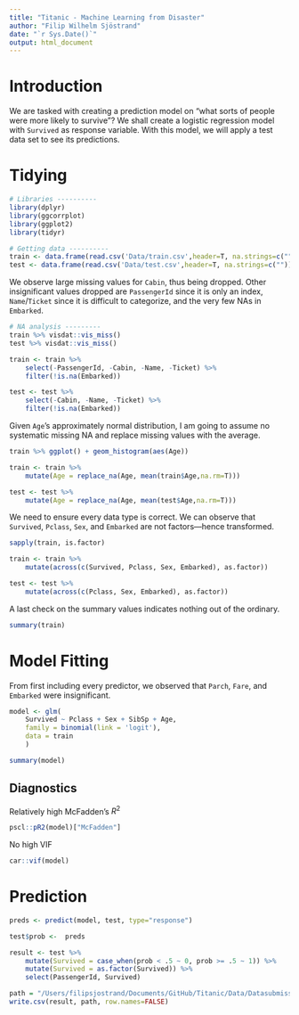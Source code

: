 ```yaml
---
title: "Titanic - Machine Learning from Disaster"
author: "Filip Wilhelm Sjöstrand"
date: "`r Sys.Date()`"
output: html_document
---
```




# Introduction

We are tasked with creating a prediction model on “what sorts of people were more likely to survive"? We shall create a logistic regression model with `Survived` as response variable. With this model, we will apply a test data set to see its predictions.

# Tidying

```r
# Libraries ----------
library(dplyr)
library(ggcorrplot)
library(ggplot2)
library(tidyr)
```

```r
# Getting data ----------
train <- data.frame(read.csv('Data/train.csv',header=T, na.strings=c("")))
test <- data.frame(read.csv('Data/test.csv',header=T, na.strings=c("")))
```

We observe large missing values for `Cabin`, thus being dropped. Other insignificant values dropped are `PassengerId` since it is only an index, `Name`/`Ticket` since it is difficult to categorize, and the very few NAs in `Embarked`.

```r
# NA analysis ---------
train %>% visdat::vis_miss()
test %>% visdat::vis_miss()

train <- train %>%
    select(-PassengerId, -Cabin, -Name, -Ticket) %>%
    filter(!is.na(Embarked))

test <- test %>%
    select(-Cabin, -Name, -Ticket) %>%
    filter(!is.na(Embarked))
```

Given `Age`'s approximately normal distribution, I am going to assume no systematic missing NA and replace missing values with the average.

```r
train %>% ggplot() + geom_histogram(aes(Age))

train <- train %>% 
    mutate(Age = replace_na(Age, mean(train$Age,na.rm=T)))

test <- test %>% 
    mutate(Age = replace_na(Age, mean(test$Age,na.rm=T)))
```

We need to ensure every data type is correct. We can observe that `Survived`, `Pclass`, `Sex`, and `Embarked` are not factors—hence transformed.

```r
sapply(train, is.factor)

train <- train %>% 
    mutate(across(c(Survived, Pclass, Sex, Embarked), as.factor))

test <- test %>% 
    mutate(across(c(Pclass, Sex, Embarked), as.factor))
```

A last check on the summary values indicates nothing out of the ordinary.

```r
summary(train)
```


# Model Fitting

From first including every predictor, we observed that `Parch`, `Fare`, and `Embarked` were insignificant.

```r
model <- glm(
    Survived ~ Pclass + Sex + SibSp + Age,
    family = binomial(link = 'logit'),
    data = train
    )

summary(model)
```

## Diagnostics

Relatively high McFadden’s $R^2$

```r
pscl::pR2(model)["McFadden"]
```

No high VIF

```r
car::vif(model)
```

# Prediction

```r
preds <- predict(model, test, type="response")

test$prob <-  preds

result <- test %>%
    mutate(Survived = case_when(prob < .5 ~ 0, prob >= .5 ~ 1)) %>% 
    mutate(Survived = as.factor(Survived)) %>% 
    select(PassengerId, Survived)

path = "/Users/filipsjostrand/Documents/GitHub/Titanic/Data/Datasubmission.csv"
write.csv(result, path, row.names=FALSE)
```


